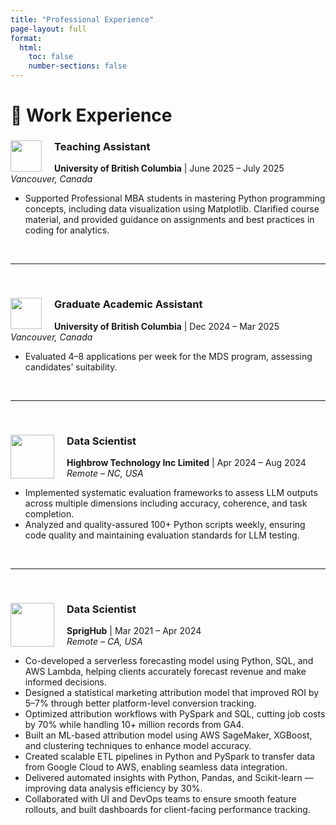```yaml
---
title: "Professional Experience"
page-layout: full
format:
  html:
    toc: false
    number-sections: false
---
```


<div class="section-light">

# 💼 Work Experience
<!-- Experience 1 -->
<div class="education-item">
  <img src="images/ubc_logo.png" width="50" style="float: left; margin-right: 20px;">
  <h3>Teaching Assistant</h3>
  <p><strong>University of British Columbia</strong> | June 2025 – July 2025<br><em>Vancouver, Canada</em></p>
  <ul>
    <li>Supported Professional MBA students in mastering Python programming concepts, including data visualization using Matplotlib. Clarified course material, and provided guidance on assignments and best practices in coding for analytics.</li>
  </ul>
</div>

<br><hr><br>

<!-- Experience 2 -->
<div class="education-item">
  <img src="images/ubc_logo.png" width="50" style="float: left; margin-right: 20px;">
  <h3>Graduate Academic Assistant</h3>
  <p><strong>University of British Columbia</strong> | Dec 2024 – Mar 2025<br><em>Vancouver, Canada</em></p>
  <ul>
    <li>Evaluated 4–8 applications per week for the MDS program, assessing candidates' suitability.</li>
  </ul>
</div>

<br><hr><br>


<!-- Experience 3 -->
<div class="education-item">
  <img src="images/highbrow_logo.png" width="70" style="float: left; margin-right: 20px;">
  <h3>Data Scientist</h3>
  <p><strong>Highbrow Technology Inc Limited</strong> | Apr 2024 – Aug 2024<br><em>Remote – NC, USA</em></p>
  <ul>
    <li>Implemented systematic evaluation frameworks to assess LLM outputs across multiple dimensions including accuracy, coherence, and task completion.</li>
    <li>Analyzed and quality-assured 100+ Python scripts weekly, ensuring code quality and maintaining evaluation standards for LLM testing.</li>
  </ul>
</div>

<br><hr><br>

<!-- Experience 4 -->
<div class="education-item">
  <img src="images/sprighub_logo.png" width="70" style="float: left; margin-right: 20px;">
  <h3>Data Scientist</h3>
  <p><strong>SprigHub</strong> | Mar 2021 – Apr 2024<br><em>Remote – CA, USA</em></p>
  <ul>
    <li>Co-developed a serverless forecasting model using Python, SQL, and AWS Lambda, helping clients accurately forecast revenue and make informed decisions.</li>
    <li>Designed a statistical marketing attribution model that improved ROI by 5–7% through better platform-level conversion tracking.</li>
    <li>Optimized attribution workflows with PySpark and SQL, cutting job costs by 70% while handling 10+ million records from GA4.</li>
    <li>Built an ML-based attribution model using AWS SageMaker, XGBoost, and clustering techniques to enhance model accuracy.</li>
    <li>Created scalable ETL pipelines in Python and PySpark to transfer data from Google Cloud to AWS, enabling seamless data integration.</li>
    <li>Delivered automated insights with Python, Pandas, and Scikit-learn — improving data analysis efficiency by 30%.</li>
    <li>Collaborated with UI and DevOps teams to ensure smooth feature rollouts, and built dashboards for client-facing performance tracking.</li>
  </ul>
</div>

</div>
